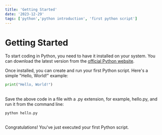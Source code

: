 ```yaml
---
title: 'Getting Started'
date: '2023-12-29'
tags: ['python','python introduction', 'first python script']
---
```


# Getting Started

To start coding in Python, you need to have it installed on your system. You can download the latest version from the [official Python website](https://www.python.org/).

Once installed, you can create and run your first Python script. Here's a simple "Hello, World!" example:

```python
print("Hello, World!")
```
\
Save the above code in a file with a .py extension, for example, hello.py, and run it from the command line:

```
python hello.py
```
\
Congratulations! You've just executed your first Python script.